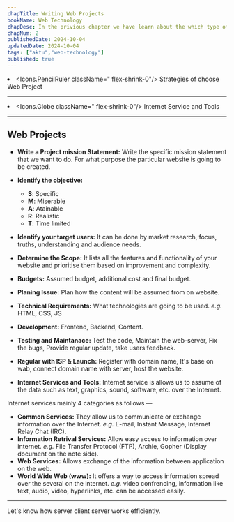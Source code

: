 ```yaml
---
chapTitle: Writing Web Projects
bookName: Web Technology
chapDesc: In the privious chapter we have learn about the which type of network is used on governing of web, and its uses.
chapNum: 2
publishedDate: 2024-10-04
updatedDate: 2024-10-04
tags: ["aktu","web-technology"]
published: true
---
```


<ChapIntro><li className="flex gap-3"><Icons.PencilRuler className=" flex-shrink-0"/> Strategies of choose Web Project </li><hr className="my-2"/><li className="flex gap-3"><Icons.Globe className=" flex-shrink-0"/> Internet Service and Tools </li></ChapIntro>

---
## Web Projects
- **Write a Project mission Statement:**
Write the specific mission statement that we want to do. For what purpose the particular website is going to be created.

- **Identify the objective:**
    - **S**: Specific
    - **M**: Miserable
    - **A**: Atainable
    - **R**: Realistic
    - **T**: Time limited

- **Identify your target users:**
It can be done by market research, focus, truths, understanding and audience needs.

- **Determine the Scope:**
It lists all the features and functionality of your website and prioritise them based on improvement and complexity.

- **Budgets:**
Assumed budget, additional cost and final budget.

- **Planing Issue:**
Plan how the content will be assumed from on website.

- **Technical Requirements:**
What technologies are going to be used.
*e.g.* HTML, CSS, JS

- **Development:** 
Frontend, Backend, Content.

- **Testing and Maintanace:**
Test the code, Maintain the web-server, Fix the bugs, Provide regular update, take users feedback.

- **Regular with ISP & Launch:**
Register with domain name, It's base on wab, connect domain name with server, host the website.

- **Internet Services and Tools:**
Internet service is allows us to assume of the data such as text, graphics, sound, software, etc. over the Internet.<br/>

Internet services mainly 4 categories as follows &mdash;
- **Common Services:** They allow us to communicate or exchange information over the Internet. *e.g.* E-mail, Instant Message, Internet Relay Chat (IRC).
- **Information Retrival Services:** Allow easy access to information over internet. *e.g.* File Transfer Protocol (FTP), Archie, Gopher (Display document on the note side).
- **Web Services:** Allows exchange of the information between application on the web.
- **World Wide Web (www):** It offers a way to access information spread over the several on the internet. *e.g.* video confrencing, information like text, audio, video, hyperlinks, etc. can be accessed easily.




---
<NextUp nextChap="3" nextChapName="Client Server Computing" nextChapLink="/web-technology/client-server-computing"> Let's know how server client server works efficiently.</NextUp>

